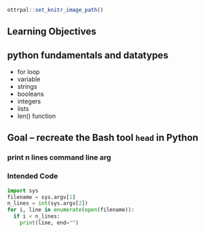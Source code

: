 ```r
ottrpal::set_knitr_image_path()
```

## Learning Objectives

## python fundamentals and datatypes
* for loop
* variable
* strings
* booleans
* integers
* lists
* len() function

## Goal -- recreate the Bash tool `head` in Python

### print n lines command line arg

### Intended Code
```python
import sys
filename = sys.argv[1]
n_lines = int(sys.argv[2])
for i, line in enumerate(open(filename)):
  if i < n_lines:
    print(line, end="")
```